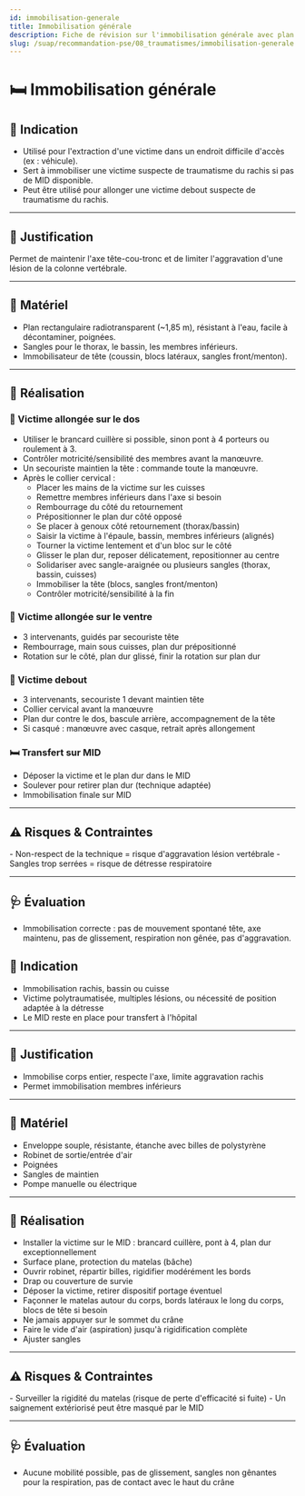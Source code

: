 ---
id: immobilisation-generale
title: Immobilisation générale
description: Fiche de révision sur l'immobilisation générale avec plan dur et matelas à dépression
slug: /suap/recommandation-pse/08_traumatismes/immobilisation-generale
---


# 🛏️ Immobilisation générale

<Tabs>
  <TabItem value="plan-dur" label="🟧 Plan dur">

  ## 🎯 Indication

  - Utilisé pour l'extraction d'une victime dans un endroit difficile d'accès (ex : véhicule).
  - Sert à immobiliser une victime suspecte de traumatisme du rachis si pas de MID disponible.
  - Peut être utilisé pour allonger une victime debout suspecte de traumatisme du rachis.

  ---

  ## 📝 Justification

  Permet de maintenir l'axe tête-cou-tronc et de limiter l'aggravation d'une lésion de la colonne vertébrale.

  ---

  ## 🧰 Matériel

  - Plan rectangulaire radiotransparent (~1,85 m), résistant à l'eau, facile à décontaminer, poignées.
  - Sangles pour le thorax, le bassin, les membres inférieurs.
  - Immobilisateur de tête (coussin, blocs latéraux, sangles front/menton).

  ---

  ## 🔄 Réalisation

  ### 🛌 Victime allongée sur le dos
  - Utiliser le brancard cuillère si possible, sinon pont à 4 porteurs ou roulement à 3.
  - Contrôler motricité/sensibilité des membres avant la manœuvre.
  - Un secouriste maintien la tête : commande toute la manœuvre.
  - Après le collier cervical :
      - Placer les mains de la victime sur les cuisses
      - Remettre membres inférieurs dans l'axe si besoin
      - Rembourrage du côté du retournement
      - Prépositionner le plan dur côté opposé
      - Se placer à genoux côté retournement (thorax/bassin)
      - Saisir la victime à l'épaule, bassin, membres inférieurs (alignés)
      - Tourner la victime lentement et d'un bloc sur le côté
      - Glisser le plan dur, reposer délicatement, repositionner au centre
      - Solidariser avec sangle-araignée ou plusieurs sangles (thorax, bassin, cuisses)
      - Immobiliser la tête (blocs, sangles front/menton)
      - Contrôler motricité/sensibilité à la fin

  ### 🤸 Victime allongée sur le ventre
  - 3 intervenants, guidés par secouriste tête
  - Rembourrage, main sous cuisses, plan dur prépositionné
  - Rotation sur le côté, plan dur glissé, finir la rotation sur plan dur

  ### 🚶 Victime debout
  - 3 intervenants, secouriste 1 devant maintien tête
  - Collier cervical avant la manœuvre
  - Plan dur contre le dos, bascule arrière, accompagnement de la tête
  - Si casqué : manœuvre avec casque, retrait après allongement

  ### 🛏️ Transfert sur MID
  - Déposer la victime et le plan dur dans le MID
  - Soulever pour retirer plan dur (technique adaptée)
  - Immobilisation finale sur MID

  ---

  ## ⚠️ Risques & Contraintes

  <Admonition type="caution">
  - Non-respect de la technique = risque d'aggravation lésion vertébrale
  - Sangles trop serrées = risque de détresse respiratoire
  </Admonition>

  ---

  ## 🩺 Évaluation

  - Immobilisation correcte : pas de mouvement spontané tête, axe maintenu, pas de glissement, respiration non gênée, pas d'aggravation.

  </TabItem>

  <TabItem value="mid" label="🟩 Matelas immobilisateur à dépression (MID)">

  ## 🎯 Indication

  - Immobilisation rachis, bassin ou cuisse
  - Victime polytraumatisée, multiples lésions, ou nécessité de position adaptée à la détresse
  - Le MID reste en place pour transfert à l'hôpital

  ---

  ## 📝 Justification

  - Immobilise corps entier, respecte l'axe, limite aggravation rachis
  - Permet immobilisation membres inférieurs

  ---

  ## 🧰 Matériel

  - Enveloppe souple, résistante, étanche avec billes de polystyrène
  - Robinet de sortie/entrée d'air
  - Poignées
  - Sangles de maintien
  - Pompe manuelle ou électrique

  ---

  ## 🔄 Réalisation

  - Installer la victime sur le MID : brancard cuillère, pont à 4, plan dur exceptionnellement
  - Surface plane, protection du matelas (bâche)
  - Ouvrir robinet, répartir billes, rigidifier modérément les bords
  - Drap ou couverture de survie
  - Déposer la victime, retirer dispositif portage éventuel
  - Façonner le matelas autour du corps, bords latéraux le long du corps, blocs de tête si besoin
  - Ne jamais appuyer sur le sommet du crâne
  - Faire le vide d'air (aspiration) jusqu'à rigidification complète
  - Ajuster sangles

  ---

  ## ⚠️ Risques & Contraintes

  <Admonition type="caution">
  - Surveiller la rigidité du matelas (risque de perte d'efficacité si fuite)
  - Un saignement extériorisé peut être masqué par le MID
  </Admonition>

  ---

  ## 🩺 Évaluation

  - Aucune mobilité possible, pas de glissement, sangles non gênantes pour la respiration, pas de contact avec le haut du crâne

  </TabItem>
</Tabs>
